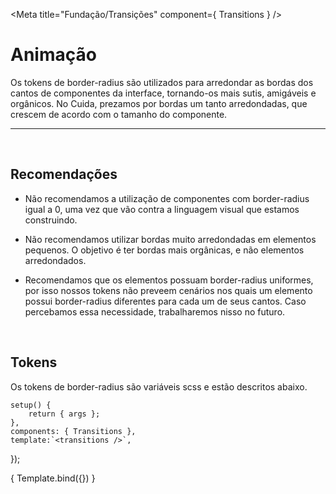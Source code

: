 
<Meta title="Fundação/Transições" component={ Transitions } />

# Animação

Os tokens de border-radius são utilizados para arredondar as bordas dos cantos de componentes 
da interface, tornando-os mais sutis, amigáveis e orgânicos. No Cuida, prezamos por bordas um 
tanto arredondadas, que crescem de acordo com o tamanho do componente.

<hr />
<br />

## Recomendações

-  Não recomendamos a utilização de componentes com border-radius igual a 0,
 uma vez que vão contra a linguagem visual que estamos construindo.

-  Não recomendamos utilizar bordas muito arredondadas em elementos
 pequenos. O objetivo é ter bordas mais orgânicas, e não elementos arredondados.

- Recomendamos que os elementos possuam border-radius uniformes, por isso nossos 
tokens não preveem cenários nos quais um elemento possui border-radius
 diferentes para cada um de seus cantos. Caso percebamos essa necessidade,
  trabalharemos nisso no futuro.


<br />

## Tokens
Os tokens de border-radius são variáveis scss e estão descritos abaixo.
<br />

	setup() {
		return { args };
	},
	components: { Transitions },
	template:`<transitions />`,
});

<Story name="transições">
	{ Template.bind({}) }
</Story>

